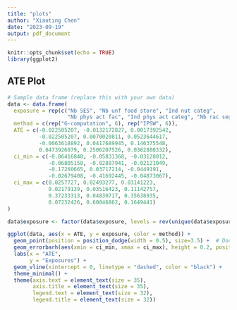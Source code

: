 ```yaml
---
title: "plots"
author: "Xiaoting Chen"
date: "2023-09-19"
output: pdf_document
---
```


```r
knitr::opts_chunk$set(echo = TRUE)
library(ggplot2)
```

## ATE Plot


```r
# Sample data frame (replace this with your own data)
data <- data.frame(
  exposure = rep(c("Nb SES", "Nb unf food store", "Ind nut categ",
                   "Nb phys act fac", "Ind phys act categ", "Nb rac seg (Black)"), 2),
  method = c(rep("G-computation", 6), rep("IPSW", 6)),
  ATE = c(-0.022505207, -0.0132172827, 0.0017392542, 
          -0.022505207, 0.0070020811, 0.0523644617,
          -0.0063618892, 0.0417689945, 0.146375548,
          0.0473926079, 0.2506207526, 0.0362880332),
  ci_min = c(-0.06416848, -0.05831368, -0.03128012,
             -0.06805158, -0.02887941, -0.02121049,
             -0.17260665, 0.03717214, -0.0449191,
             -0.02679408, -0.41692445, -0.04873067),
  ci_max = c(0.0257727, 0.02493277, 0.03141223,
             0.02179139, 0.03516423, 0.11142757,
             0.37233313, 0.04830717, 0.35638935,
             0.07232426, 0.60046862, 0.1649441)
)

data$exposure <- factor(data$exposure, levels = rev(unique(data$exposure)))

ggplot(data, aes(x = ATE, y = exposure, color = method)) +
  geom_point(position = position_dodge(width = 0.5), size=3.5) +  # Dodge points for different groups
  geom_errorbarh(aes(xmin = ci_min, xmax = ci_max), height = 0.2, position = position_dodge(width = 0.5), size =2) +
  labs(x = "ATE",
       y = "Exposures") +
  geom_vline(xintercept = 0, linetype = "dashed", color = "black") +
  theme_minimal() +
  theme(axis.text = element_text(size = 35),     
        axis.title = element_text(size = 35),    
        legend.text = element_text(size = 32),  
        legend.title = element_text(size = 32))


```

